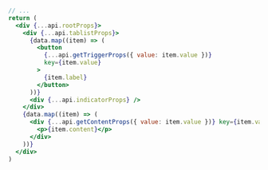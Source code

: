 ```jsx {13}
// ...
return (
  <div {...api.rootProps}>
    <div {...api.tablistProps}>
      {data.map((item) => (
        <button
          {...api.getTriggerProps({ value: item.value })}
          key={item.value}
        >
          {item.label}
        </button>
      ))}
      <div {...api.indicatorProps} />
    </div>
    {data.map((item) => (
      <div {...api.getContentProps({ value: item.value })} key={item.value}>
        <p>{item.content}</p>
      </div>
    ))}
  </div>
)
```
